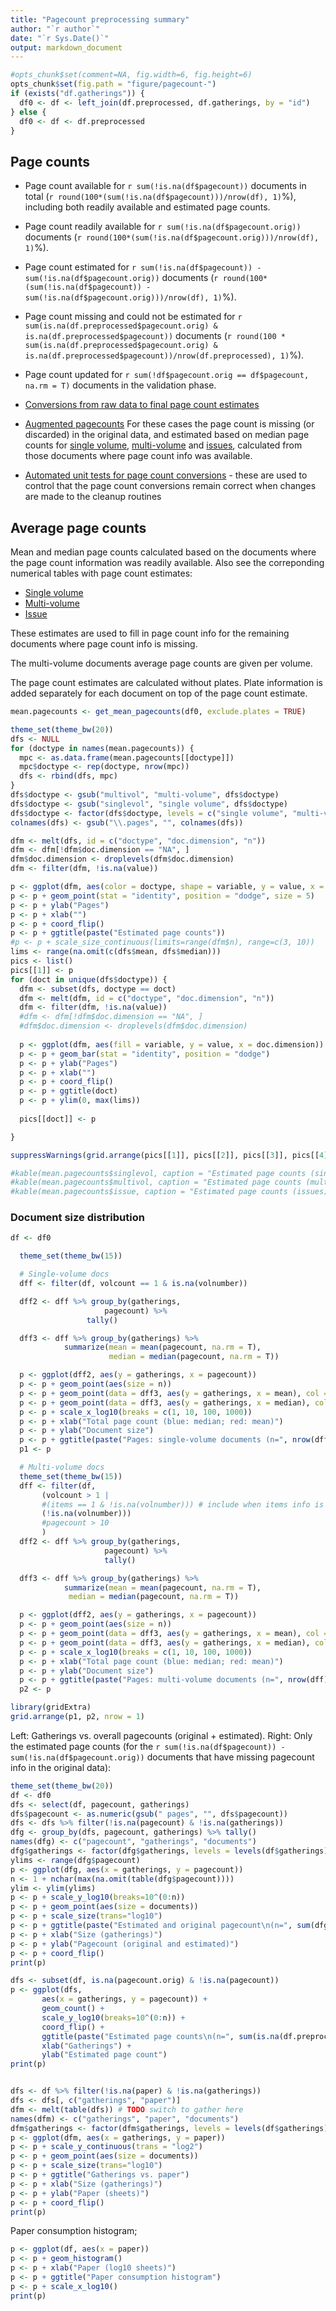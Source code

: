 ```yaml
---
title: "Pagecount preprocessing summary"
author: "`r author`"
date: "`r Sys.Date()`"
output: markdown_document
---
```


```r
#opts_chunk$set(comment=NA, fig.width=6, fig.height=6)
opts_chunk$set(fig.path = "figure/pagecount-")
if (exists("df.gatherings")) {
  df0 <- df <- left_join(df.preprocessed, df.gatherings, by = "id")
} else {
  df0 <- df <- df.preprocessed
}
```


## Page counts

  * Page count available for `r sum(!is.na(df$pagecount))` documents in total (`r round(100*(sum(!is.na(df$pagecount)))/nrow(df), 1)`%), including both readily available and estimated page counts.

  * Page count readily available for `r sum(!is.na(df$pagecount.orig))` documents (`r round(100*(sum(!is.na(df$pagecount.orig)))/nrow(df), 1)`%). 

  * Page count estimated for `r sum(!is.na(df$pagecount)) - sum(!is.na(df$pagecount.orig))` documents (`r round(100*(sum(!is.na(df$pagecount)) - sum(!is.na(df$pagecount.orig)))/nrow(df), 1)`%).

  * Page count missing and could not be estimated for `r sum(is.na(df.preprocessed$pagecount.orig) & is.na(df.preprocessed$pagecount))` documents (`r round(100 * sum(is.na(df.preprocessed$pagecount.orig) & is.na(df.preprocessed$pagecount))/nrow(df.preprocessed), 1)`%).

  * Page count updated for `r sum(!df$pagecount.orig == df$pagecount, na.rm = T)` documents in the validation phase.
  
  * [Conversions from raw data to final page count estimates](output.tables/pagecount_conversions.csv)

  * [Augmented pagecounts](output.tables/pagecount_discarded.csv) For these cases the page count is missing (or discarded) in the original data, and estimated based on median page counts for [single volume](mean_pagecounts_singlevol.csv), [multi-volume](mean_pagecounts_multivol.csv) and [issues](mean_pagecounts_issue.csv), calculated from those documents where page count info was available.

  * [Automated unit tests for page count conversions](https://github.com/COMHIS/bibliographica/blob/master/inst/extdata/tests_polish_physical_extent.csv) - these are used to control that the page count conversions remain correct when changes are made to the cleanup routines



## Average page counts

Mean and median page counts calculated based on the documents where
the page count information was readily available. Also see the
correponding numerical tables with page count estimates:

 * [Single volume](mean_pagecounts_singlevol.csv)
 * [Multi-volume](mean_pagecounts_multivol.csv)
 * [Issue](mean_pagecounts_issue.csv)

These estimates are used to fill in page count info for the remaining
documents where page count info is missing.

The multi-volume documents average page counts are given per volume.

The page count estimates are calculated without plates. Plate
information is added separately for each document on top of the page
count estimate.

```r
mean.pagecounts <- get_mean_pagecounts(df0, exclude.plates = TRUE)
```

```r
theme_set(theme_bw(20))
dfs <- NULL
for (doctype in names(mean.pagecounts)) {
  mpc <- as.data.frame(mean.pagecounts[[doctype]])
  mpc$doctype <- rep(doctype, nrow(mpc))
  dfs <- rbind(dfs, mpc)
}
dfs$doctype <- gsub("multivol", "multi-volume", dfs$doctype)
dfs$doctype <- gsub("singlevol", "single volume", dfs$doctype)
dfs$doctype <- factor(dfs$doctype, levels = c("single volume", "multi-volume", "issue"))
colnames(dfs) <- gsub("\\.pages", "", colnames(dfs))

dfm <- melt(dfs, id = c("doctype", "doc.dimension", "n"))
dfm <- dfm[!dfm$doc.dimension == "NA", ]
dfm$doc.dimension <- droplevels(dfm$doc.dimension)
dfm <- filter(dfm, !is.na(value))

p <- ggplot(dfm, aes(color = doctype, shape = variable, y = value, x = doc.dimension))
p <- p + geom_point(stat = "identity", position = "dodge", size = 5)
p <- p + ylab("Pages")
p <- p + xlab("")
p <- p + coord_flip()
p <- p + ggtitle(paste("Estimated page counts"))
#p <- p + scale_size_continuous(limits=range(dfm$n), range=c(3, 10))
lims <- range(na.omit(c(dfs$mean, dfs$median)))
pics <- list()
pics[[1]] <- p
for (doct in unique(dfs$doctype)) {
  dfm <- subset(dfs, doctype == doct)
  dfm <- melt(dfm, id = c("doctype", "doc.dimension", "n"))
  dfm <- filter(dfm, !is.na(value))  
  #dfm <- dfm[!dfm$doc.dimension == "NA", ]
  #dfm$doc.dimension <- droplevels(dfm$doc.dimension)
  
  p <- ggplot(dfm, aes(fill = variable, y = value, x = doc.dimension))
  p <- p + geom_bar(stat = "identity", position = "dodge")
  p <- p + ylab("Pages")
  p <- p + xlab("")
  p <- p + coord_flip()
  p <- p + ggtitle(doct)
  p <- p + ylim(0, max(lims))
  
  pics[[doct]] <- p

}

suppressWarnings(grid.arrange(pics[[1]], pics[[2]], pics[[3]], pics[[4]], nrow = 1))

#kable(mean.pagecounts$singlevol, caption = "Estimated page counts (single volume)", digits = 2)
#kable(mean.pagecounts$multivol, caption = "Estimated page counts (multi-volume)", digits = 2)
#kable(mean.pagecounts$issue, caption = "Estimated page counts (issues)", digits = 2)
```



### Document size distribution

```r
df <- df0

  theme_set(theme_bw(15))

  # Single-volume docs
  dff <- filter(df, volcount == 1 & is.na(volnumber))

  dff2 <- dff %>% group_by(gatherings, 
		    	     pagecount) %>%
			     tally()

  dff3 <- dff %>% group_by(gatherings) %>%
		    summarize(mean = mean(pagecount, na.rm = T), 
		              median = median(pagecount, na.rm = T))

  p <- ggplot(dff2, aes(y = gatherings, x = pagecount)) 
  p <- p + geom_point(aes(size = n))
  p <- p + geom_point(data = dff3, aes(y = gatherings, x = mean), col = "red", size = 3)
  p <- p + geom_point(data = dff3, aes(y = gatherings, x = median), col = "blue", size = 3)
  p <- p + scale_x_log10(breaks = c(1, 10, 100, 1000))
  p <- p + xlab("Total page count (blue: median; red: mean)")
  p <- p + ylab("Document size")
  p <- p + ggtitle(paste("Pages: single-volume documents (n=", nrow(dff), ")", sep = ""))
  p1 <- p 

  # Multi-volume docs
  theme_set(theme_bw(15))
  dff <- filter(df, 
 	   (volcount > 1 | 
	   #(items == 1 & !is.na(volnumber))) # include when items info is again available
	   (!is.na(volnumber)))	   
	   #pagecount > 10
	   )
  dff2 <- dff %>% group_by(gatherings, 
		    	     pagecount) %>%
		    	     tally()

  dff3 <- dff %>% group_by(gatherings) %>%
		    summarize(mean = mean(pagecount, na.rm = T), 
		     median = median(pagecount, na.rm = T))

  p <- ggplot(dff2, aes(y = gatherings, x = pagecount)) 
  p <- p + geom_point(aes(size = n))
  p <- p + geom_point(data = dff3, aes(y = gatherings, x = mean), col = "red", size = 3)
  p <- p + geom_point(data = dff3, aes(y = gatherings, x = median), col = "blue", size = 3)
  p <- p + scale_x_log10(breaks = c(1, 10, 100, 1000))
  p <- p + xlab("Total page count (blue: median; red: mean)")
  p <- p + ylab("Document size")
  p <- p + ggtitle(paste("Pages: multi-volume documents (n=", nrow(dff), ")", sep = ""))
  p2 <- p 

library(gridExtra)
grid.arrange(p1, p2, nrow = 1)
```

Left: Gatherings vs. overall pagecounts (original + estimated). Right: Only the estimated page counts (for the `r sum(!is.na(df$pagecount)) - sum(!is.na(df$pagecount.orig))` documents that have missing pagecount info in the original data):

```r
theme_set(theme_bw(20))
df <- df0
dfs <- select(df, pagecount, gatherings) 
dfs$pagecount <- as.numeric(gsub(" pages", "", dfs$pagecount))
dfs <- dfs %>% filter(!is.na(pagecount) & !is.na(gatherings))
dfg <- group_by(dfs, pagecount, gatherings) %>% tally()
names(dfg) <- c("pagecount", "gatherings", "documents")
dfg$gatherings <- factor(dfg$gatherings, levels = levels(df$gatherings))
ylims <- range(dfg$pagecount)
p <- ggplot(dfg, aes(x = gatherings, y = pagecount)) 
n <- 1 + nchar(max(na.omit(table(dfg$pagecount))))
ylim <- ylim(ylims)
p <- p + scale_y_log10(breaks=10^(0:n))
p <- p + geom_point(aes(size = documents))
p <- p + scale_size(trans="log10")
p <- p + ggtitle(paste("Estimated and original pagecount\n(n=", sum(dfg$documents), ")", sep = ""))
p <- p + xlab("Size (gatherings)")
p <- p + ylab("Pagecount (original and estimated)")
p <- p + coord_flip()
print(p)

dfs <- subset(df, is.na(pagecount.orig) & !is.na(pagecount))
p <- ggplot(dfs,
       aes(x = gatherings, y = pagecount)) +
       geom_count() +
       scale_y_log10(breaks=10^(0:n)) +
       coord_flip() +
       ggtitle(paste("Estimated page counts\n(n=", sum(is.na(df.preprocessed$pagecount.orig) & !is.na(df.preprocessed$pagecount)), ")", sep = "")) +
       xlab("Gatherings") +
       ylab("Estimated page count")
print(p)


dfs <- df %>% filter(!is.na(paper) & !is.na(gatherings))
dfs <- dfs[, c("gatherings", "paper")]
dfm <- melt(table(dfs)) # TODO switch to gather here
names(dfm) <- c("gatherings", "paper", "documents")
dfm$gatherings <- factor(dfm$gatherings, levels = levels(df$gatherings))
p <- ggplot(dfm, aes(x = gatherings, y = paper)) 
p <- p + scale_y_continuous(trans = "log2")
p <- p + geom_point(aes(size = documents))
p <- p + scale_size(trans="log10")
p <- p + ggtitle("Gatherings vs. paper")
p <- p + xlab("Size (gatherings)")
p <- p + ylab("Paper (sheets)")
p <- p + coord_flip()
print(p)
```


Paper consumption histogram;


```r
p <- ggplot(df, aes(x = paper))
p <- p + geom_histogram() 
p <- p + xlab("Paper (log10 sheets)")
p <- p + ggtitle("Paper consumption histogram")
p <- p + scale_x_log10()
print(p)
```

<!--

### Title count versus paper consumption

```r
d <- df.preprocessed %>%
       group_by(publication_year) %>%
       summarise(n = n(),
       		 p = sum(paper, na.rm = TRUE))
p <- ggplot(d, aes(y = n, x = p)) +
       # geom_point(aes(color = publication_year), size = 3) +
       geom_text(aes(label = publication_year), size = 3) + 
       ylab("Title count") + xlab("Paper consumption") +
       scale_x_log10() + scale_y_log10() + 
       ggtitle("Paper vs. Title count by year")
print(p)
```


## Documents with missing pages over years 

```r
theme_set(theme_bw(15))
library(dplyr)
df2 <- df %>% group_by(publication_decade, gatherings) %>% summarize(na = sum(is.na(pagecount.orig) | (!pagecount.orig == pagecount)))
df2$na[df2$na == 0] <- NA
df2 <- df2[-grep("long", df2$gatherings),]
df2$gatherings <- droplevels(df2$gatherings)
df2$gatherings <- map_gatherings(df2$gatherings)
library(ggplot2)
p <- ggplot(df2, aes(x = publication_decade, y = gatherings, size = na))
p <- p + geom_point()
p <- p + xlim(c(min(na.omit(df$publication_decade)), 1800))
p <- p + ggtitle(paste("Documents with missing page counts (original; n=", sum(na.omit(df2$na)), ")", sep = ""))
p <- p + xlab("Publication decade")
p <- p + ylab("Document dimension (estimated)")
p <- p + guides(size = guide_legend(title = "N"))
print(p)

theme_set(theme_bw(25))
library(dplyr)
df2 <- df %>% group_by(publication_decade, gatherings) %>% summarize(na = sum(is.na(pagecount.orig) | (!pagecount.orig == pagecount)))
df2$na[df2$na == 0] <- NA
df2 <- df2[-grep("long", df2$gatherings),]
df2 <- df2[-grep("NA", df2$gatherings),]
df2$gatherings <- droplevels(df2$gatherings)
df2$gatherings <- map_gatherings(df2$gatherings)
library(ggplot2)
p <- ggplot(df2, aes(x = publication_decade, y = gatherings, size = na))
p <- p + geom_point()
p <- p + xlim(c(min(na.omit(df$publication_decade)), 1800))
#p <- p + ggtitle(paste("Missing page count (original; n=", sum(na.omit(df2$na)), ")", sep = ""))
# p <- p + ggtitle("Missing page count")
p <- p + xlab("Publication decade")
# p <- p + ylab("Document dimension (estimated)")
p <- p + ylab("")
p <- p + guides(size = guide_legend(title = "N"))
print(p)

library(dplyr)
df2b <- df %>% group_by(publication_decade, gatherings) %>% summarize(na = sum(is.na(pagecount)))
df2b$na[df2b$na == 0] <- NA
library(ggplot2)
theme_set(theme_bw(15))
p <- ggplot(df2b, aes(x = publication_decade, y = gatherings, size = na))
p <- p + geom_point()
p <- p + xlim(c(min(na.omit(df$publication_decade)), 1800))
p <- p + ggtitle(paste("Documents with missing page counts (after adding estimates; n=", sum(na.omit(df2b$na)), ")", sep = ""))
p <- p + xlab("Publication decade")
p <- p + ylab("Document dimension (estimated)")
print(p)
```


## Estimated paper consumption

Note: there are `r length(which(is.na(df$area) & (!is.na(df$gatherings.original) | !is.na(df$width.original) | !is.na(df$height.original))))` documents that have some dimension info but sheet area information could not be calculated. 

```r
library(dplyr)
library(ggplot2)
df <- df.preprocessed
df2 <- df %>% group_by(publication_year) %>% summarize(paper = sum(paper, na.rm = TRUE), n = n()) 
library(sorvi)
p <- regression_plot(paper ~ publication_year, df2) 
p <- p + ggtitle("Total annual paper consumption")
p <- p + xlab("Year")
p <- p + ylab("Paper consumption")
print(p)

p <- regression_plot(n ~ publication_year, df2) 
p <- p + ggtitle("Total annual documents")
p <- p + xlab("Year")
p <- p + ylab("Documents (n)")
print(p)
```

```r
df <- df.preprocessed
df2 <- df %>% group_by(publication_year, gatherings) %>%
              summarize(paper = sum(paper, na.rm = TRUE), n = n())
df2 <- df2 %>% filter(gatherings %in% names(which(table(df2$gatherings) >= 50)))
p <- ggplot(df2, aes(y = paper, x = publication_year, group = gatherings, color = gatherings))
p <- p + geom_point()
p <- p + geom_smooth(method = "loess", size = 1)
p <- p + ggtitle("Annual paper consumption by gatherings")
p <- p + xlab("Year")
p <- p + ylab("Paper (sheets)")
p <- p + scale_color_discrete(guide = guide_legend(title = "Doc. Size"))
p <- p + scale_y_log10()
print(p)

p <- ggplot(df2, aes(y = n, x = publication_year, group = gatherings, color = gatherings))
p <- p + geom_point()
p <- p + geom_smooth(method = "loess", size = 1)
p <- p + ggtitle("Annual title count by gatherings")
p <- p + xlab("Year")
p <- p + ylab("Documents (n)")
p <- p + scale_y_log10()
print(p)
```



```r
# Top gatherings
top <- names(which(table(na.omit(df.preprocessed$gatherings)) >= 50))

df2 <- df.preprocessed %>%
              group_by(publication_decade, gatherings) %>%
              summarize(paper = sum(paper, na.rm = TRUE), n = n()) %>%
	      filter(!is.na(gatherings) & !gatherings == "NA")
df3 <- df2 %>% filter(gatherings %in% top)
	       
p <- ggplot(df3, aes(x = publication_decade, y = paper, fill = gatherings)) +
                 geom_bar(position = "stack", stat = "identity") +
		 ggtitle("Top gatherings paper consumption over time")
print(p)

p <- ggplot(df2, aes(x = publication_decade, y = n, fill = gatherings)) +
       geom_bar(position = "fill", stat = "identity") +
       ggtitle("All gatherings count proportions over time") +
       ylab("Fraction (%)") + scale_y_continuous(labels = scales::percent)
print(p)    
```

```r
df2 <- df.preprocessed %>%
              group_by(publication_decade) %>%
              summarize(paper = sum(paper, na.rm = TRUE), n = n()) 
p <- ggplot(df2, aes(x = publication_decade, y = paper/n))
p <- p + geom_point()
p <- p + geom_line()
p <- p + ggtitle("Average paper consumption per document")
p <- p + xlab("Year")
p <- p + scale_y_log10()
p <- p + ylab("Paper (sheets)")
print(p)
```

## Pamphlets vs. Books

```r
library(ggplot2)
library(dplyr)

df <- df.preprocessed
df$type <- rep(NA, nrow(df))
df$type[df$pagecount > 32] <- "book"
df$type[df$pagecount <= 32] <- "pamphlet"
df$type <- factor(df$type)

df2 <- df %>% group_by(publication_year, type) %>%
              summarize(paper = sum(paper, na.rm = TRUE), n = n()) %>%
	      filter(!is.na(type))
p <- ggplot(df2, aes(x = publication_year, y = paper, group = type, color = type))
p <- p + geom_point()
p <- p + geom_smooth(method = "loess")
p <- p + ggtitle("Paper consumption per document type")
p <- p + xlab("Year")
p <- p + scale_y_log10()
p <- p + ylab("Paper (sheets)")
print(p)

p <- ggplot(df2, aes(x = publication_year, y = n, group = type, color = type))
p <- p + geom_point()
p <- p + geom_smooth(method = "loess")
p <- p + ggtitle("Documents per document type")
p <- p + xlab("Year")
p <- p + scale_y_log10()
p <- p + ylab("Documents (n)")
print(p)
```


```r
df <- df.preprocessed
df <- mutate(df, length = cut(pagecount, c(0, 32, 72, 148, 250, 450, 800, 2000, 5000, Inf)))

df2 <- df %>% group_by(publication_decade, length) %>%
              summarize(paper = sum(paper, na.rm = TRUE), n = n()) %>%
	      filter(!is.na(paper))
	      
p <- ggplot(df2, aes(x = publication_decade, y = paper, group = length, color = length))
p <- p + geom_point()
p <- p + geom_smooth(method = "loess", size = 1)
p <- p + ggtitle("Paper consumption per document type")
p <- p + xlab("Decade")
p <- p + ylab("Paper (sheets)")
p <- p + scale_y_log10()
print(p)

p <- ggplot(df2, aes(x = publication_decade, y = n, group = length, color = length))
p <- p + geom_point()
p <- p + geom_smooth(method = "loess", size = 1)
p <- p + ggtitle("Documents per document type")
p <- p + xlab("Publication time")
p <- p + ylab("Documents (n)")
p <- p + scale_y_log10()
print(p)
```



## Nature of the documents over time

Estimated paper consumption by document size

```r
df <- df.preprocessed
df2 <- df %>% group_by(publication_year, gatherings) %>%
              summarize(paper = sum(paper, na.rm = TRUE), n = n()) 
df2 <- filter(df2, gatherings %in% names(which(table(df2$gatherings) >= 50)))
p <- ggplot(df2, aes(y = paper, x = publication_year, group = gatherings, color = gatherings))
p <- p + geom_point()
p <- p + geom_smooth(method = "loess", size = 1)
p <- p + ggtitle("Annual paper consumption by gatherings")
p <- p + xlab("Year")
p <- p + scale_y_log10()
p <- p + ylab("Paper consumption")
print(p)
```


Gatherings height: does it change over time? How increased printing activity is related to book size trends? Alternatively, we could use area (height x width), or median over time. Note that only original (not augmented) dimension info is being used here.

```r
df <- df.preprocessed
for (g in c("1to", "2fo", "4to", "8vo")) {
  df2 <- filter(df,
       		  !is.na(gatherings.original) &
		  !is.na(height.original) &
		  gatherings.original == g) %>%
       group_by(publication_year, height.original) %>%
       tally()

  p <- ggplot(df2, aes(x = publication_year, y = height.original)) + geom_point(aes(size = n)) 
  p <- p + ggtitle(paste(g, "heights over time"))
  p <- p + xlab("Publication time")
  print(p)
}
```


Page counts: does it change over time? Also suggested we could calculate some kind of factor for each time period based on this ? In principle, we could calculate this separately for any given publication place as well but leẗ́s discuss this later. Would help to specify some specific places of interest.

```r
df <- df.preprocessed
for (g in c("1to", "2fo", "4to", "8vo")) {
  df2 <- filter(df,
       		  !is.na(gatherings.original) &
		  !is.na(pagecount.orig) &
		  gatherings.original == g)
  df3 <- df2 %>%
       group_by(publication_year, pagecount.orig) %>%
       tally()

  p <- ggplot(df3, aes(x = publication_year, y = pagecount.orig)) + geom_point(aes(size = n))
  p <- p + geom_smooth(data = df2, aes(x = publication_year, y = pagecount.orig))
  p <- p + ggtitle(paste(g, "pagecount over time"))
  p <- p + xlab("Publication time")  
  print(p)
}
```


Same for documents that have a sufficient number of pages:

```r
df <- df.preprocessed
minpages <- 60
for (g in c("1to", "2fo", "4to", "8vo")) {
  df2 <- filter(df, pagecount >= minpages &
       		  !is.na(gatherings.original) &
		  !is.na(pagecount.orig) &
		  gatherings.original == g)
  df3 <- df2 %>%
       group_by(publication_year, pagecount.orig) %>%
       tally()

  p <- ggplot(df3, aes(x = publication_year, y = pagecount.orig)) + geom_point(aes(size = n))
  p <- p + geom_smooth(data = df2, aes(x = publication_year, y = pagecount.orig))
  p <- p + ggtitle(paste(g, "pagecount over time (books with over", minpages, "pagecount)"))
  print(p)
}
```

-->

